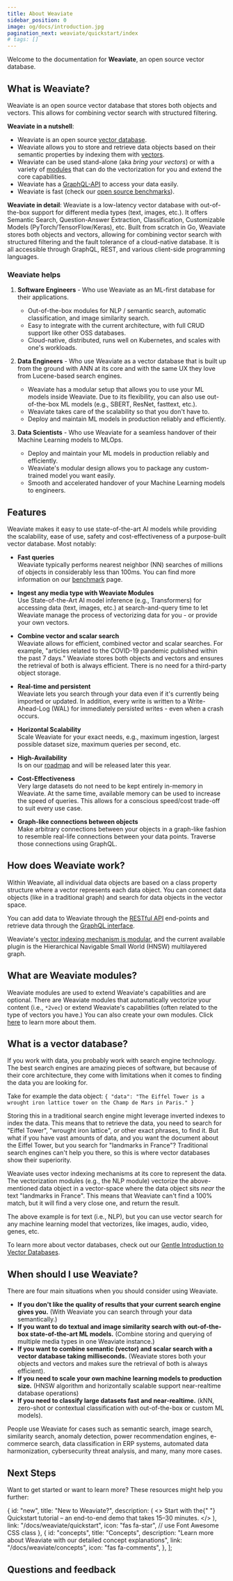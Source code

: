 ```yaml
---
title: About Weaviate
sidebar_position: 0
image: og/docs/introduction.jpg
pagination_next: weaviate/quickstart/index
# tags: []
---
```


Welcome to the documentation for **Weaviate**, an open source vector database.


## What is Weaviate?

Weaviate is an open source vector database that stores both objects and vectors. This allows for combining vector search with structured filtering.

**Weaviate in a nutshell**:

* Weaviate is an open source [vector database](https://weaviate.io/blog/what-is-a-vector-database).
* Weaviate allows you to store and retrieve data objects based on their semantic properties by indexing them with [vectors](./concepts/indexing/vector-index.md).
* Weaviate can be used stand-alone (aka _bring your vectors_) or with a variety of [modules](./modules/index.md) that can do the vectorization for you and extend the core capabilities.
* Weaviate has a [GraphQL-API](./api/graphql/index.md) to access your data easily.
* Weaviate is fast (check our [open source benchmarks](./benchmarks/index.md)).

**Weaviate in detail**: Weaviate is a low-latency vector database with out-of-the-box support for different media types (text, images, etc.). It offers Semantic Search, Question-Answer Extraction, Classification, Customizable Models (PyTorch/TensorFlow/Keras), etc. Built from scratch in Go, Weaviate stores both objects and vectors, allowing for combining vector search with structured filtering and the fault tolerance of a cloud-native database. It is all accessible through GraphQL, REST, and various client-side programming languages.

### Weaviate helps

1. **Software Engineers** - Who use Weaviate as an ML-first database for their applications.
    * Out-of-the-box modules for NLP / semantic search, automatic classification, and image similarity search.
    * Easy to integrate with the current architecture, with full CRUD support like other OSS databases.
    * Cloud-native, distributed, runs well on Kubernetes, and scales with one's workloads.

2. **Data Engineers** - Who use Weaviate as a vector database that is built up from the ground with ANN at its core and with the same UX they love from Lucene-based search engines.
    * Weaviate has a modular setup that allows you to use your ML models inside Weaviate. Due to its flexibility, you can also use out-of-the-box ML models (e.g., SBERT, ResNet, fasttext, etc.).
    * Weaviate takes care of the scalability so that you don't have to.
    * Deploy and maintain ML models in production reliably and efficiently.

3. **Data Scientists** - Who use Weaviate for a seamless handover of their Machine Learning models to MLOps.
    * Deploy and maintain your ML models in production reliably and efficiently.
    * Weaviate's modular design allows you to package any custom-trained model you want easily.
    * Smooth and accelerated handover of your Machine Learning models to engineers.

## Features

Weaviate makes it easy to use state-of-the-art AI models while providing the scalability, ease of use, safety and cost-effectiveness of a purpose-built vector database. Most notably:

* **Fast queries**<br />
   Weaviate typically performs nearest neighbor (NN) searches of millions of objects in considerably less than 100ms. You can find more information on our [benchmark](./benchmarks/index.md) page.

* **Ingest any media type with Weaviate Modules**<br />
Use State-of-the-Art AI model inference (e.g., Transformers) for accessing data (text, images, etc.) at search-and-query time to let Weaviate manage the process of vectorizing data for you - or provide your own vectors.

* **Combine vector and scalar search**<br />
 Weaviate allows for efficient, combined vector and scalar searches. For example, "articles related to the COVID-19 pandemic published within the past 7 days." Weaviate stores both objects and vectors and ensures the retrieval of both is always efficient. There is no need for a third-party object storage.

* **Real-time and persistent**<br />
Weaviate lets you search through your data even if it's currently being imported or updated. In addition, every write is written to a Write-Ahead-Log (WAL) for immediately persisted writes - even when a crash occurs.

* **Horizontal Scalability**<br />
  Scale Weaviate for your exact needs, e.g., maximum ingestion, largest possible dataset size, maximum queries per second, etc.

* **High-Availability**<br />
  Is on our [roadmap](./roadmap/index.md) and will be released later this year.

* **Cost-Effectiveness**<br />
  Very large datasets do not need to be kept entirely in-memory in Weaviate. At the same time, available memory can be used to increase the speed of queries. This allows for a conscious speed/cost trade-off to suit every use case.

* **Graph-like connections between objects**<br />
  Make arbitrary connections between your objects in a graph-like fashion to resemble real-life connections between your data points. Traverse those connections using GraphQL.

## How does Weaviate work?

Within Weaviate, all individual data objects are based on a class property structure where a vector represents each data object. You can connect data objects (like in a traditional graph) and search for data objects in the vector space.

You can add data to Weaviate through the [RESTful API](/docs/weaviate/api/rest) end-points and retrieve data through the [GraphQL interface](./api/graphql/index.md).

Weaviate's [vector indexing mechanism is modular](./concepts/indexing/vector-index.md), and the current available plugin is the Hierarchical Navigable Small World (HNSW) multilayered graph.

## What are Weaviate modules?

Weaviate modules are used to extend Weaviate's capabilities and are optional. There are Weaviate modules that automatically vectorize your content (i.e., `*2vec`) or extend Weaviate's capabilities (often related to the type of vectors you have.) You can also create your own modules. Click [here](./concepts/modules.md) to learn more about them.

## What is a vector database?

If you work with data, you probably work with search engine technology. The best search engines are amazing pieces of software, but because of their core architecture, they come with limitations when it comes to finding the data you are looking for.

Take for example the data object: `{ "data": "The Eiffel Tower is a wrought iron lattice tower on the Champ de Mars in Paris." }`

Storing this in a traditional search engine might leverage inverted indexes to index the data. This means that to retrieve the data, you need to search for "Eiffel Tower", "wrought iron lattice", or other exact phrases, to find it. But what if you have vast amounts of data, and you want the document about the Eiffel Tower, but you search for "landmarks in France"? Traditional search engines can't help you there, so this is where vector databases show their superiority.

Weaviate uses vector indexing mechanisms at its core to represent the data. The vectorization modules (e.g., the NLP module) vectorize the above-mentioned data object in a vector-space where the data object sits _near_ the text "landmarks in France". This means that Weaviate can't find a 100% match, but it will find a very close one, and return the result.

The above example is for text (i.e., NLP), but you can use vector search for any machine learning model that vectorizes, like images, audio, video, genes, etc.

To learn more about vector databases, check out our [Gentle Introduction to Vector Databases](https://weaviate.io/blog/what-is-a-vector-database).

## When should I use Weaviate?

There are four main situations when you should consider using Weaviate.

- **If you don't like the quality of results that your current search engine gives you.** (With Weaviate you can search through your data semantically.)
- **If you want to do textual and image similarity search with out-of-the-box state-of-the-art ML models.** (Combine storing and querying of multiple media types in one Weaviate instance.)
- **If you want to combine semantic (vector) and scalar search with a vector database taking milliseconds.** (Weaviate stores both your objects and vectors and makes sure the retrieval of both is always efficient).
- **If you need to scale your own machine learning models to production size.** (HNSW algorithm and horizontally scalable support near-realtime database operations)
- **If you need to classify large datasets fast and near-realtime.** (kNN, zero-shot or contextual classification with out-of-the-box or custom ML models).

People use Weaviate for cases such as semantic search, image search, similarity search, anomaly detection, power recommendation engines, e-commerce search, data classification in ERP systems, automated data harmonization, cybersecurity threat analysis, and many, many more cases.

## Next Steps

Want to get started or want to learn more? These resources might help you further:


  {
    id: "new",
    title: "New to Weaviate?",
    description: (
      <>
        Start with the{" "}
        <span className={styles.highlight}>Quickstart tutorial</span> – an
        end-to-end demo that takes 15–30 minutes.
      </>
    ),
    link: "/docs/weaviate/quickstart",
    icon: "fas fa-star", // use Font Awesome CSS class
  },
  {
    id: "concepts",
    title: "Concepts",
    description:
      "Learn more about Weaviate with our detailed concept explanations",
    link: "/docs/weaviate/concepts",
    icon: "fas fa-comments",
  },
];

<CardsSection items={welcomeCardsData} />

## Questions and feedback


<DocsFeedback/>
